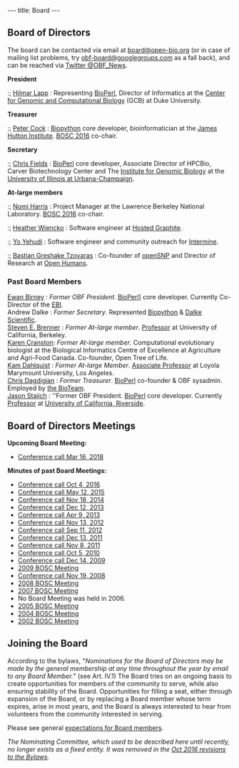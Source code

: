 ---
title: Board
---

== Board of Directors ==
The board can be contacted via email at [mailto:board@open-bio.org board@open-bio.org] (or in case of mailing list problems, try [mailto:obf-board@googlegroups.com obf-board@googlegroups.com] as a fall back), and can be reached via [https://twitter.com/OBF_news Twitter @OBF_News].

'''President'''
:; [http://lappland.io/ Hilmar Lapp] : Representing [[bp:BioPerl|BioPerl]], Director of Informatics at the [http://genome.duke.edu/ Center for Genomic and Computational Biology] (GCB) at Duke University.

'''Treasurer'''
:; <span class="plainlinks">[http://www.hutton.ac.uk/staff/peter-cock Peter Cock]</span> : [[bp:Biopython|Biopython]] core developer, bioinformatician at the [http://www.hutton.ac.uk/ James Hutton Institute]. [[BOSC 2016]] co-chair.

'''Secretary'''
:; [http://hpcbio.illinois.edu/people Chris Fields] : [http://bioperl.org BioPerl] core developer, Associate Director of HPCBio, Carver Biotechnology Center and The [http://www.igb.illinois.edu/ Institute for Genomic Biology] at the [http://www.uiuc.edu/ University of Illinois at Urbana-Champaign].

'''At-large members'''

:; <span class="plainlinks">[http://www.linkedin.com/in/nomiharris Nomi Harris]</span> : Project Manager at the Lawrence Berkeley National Laboratory. [[BOSC 2016]] co-chair.

:; <span class="plainlinks">[https://twitter.com/hlwiencko Heather Wiencko]</span> : Software engineer at [https://www.hostedgraphite.com Hosted Graphite].

:; <span class="plainlinks">[https://twitter.com/yoyehudi Yo Yehudi]</span> : Software engineer and community outreach for [http://intermine.org/ Intermine].

:; <span class="plainlinks">[https://twitter.com/gedankenstuecke Bastian Greshake Tzovaras]</span> : Co-founder of [https://openSNP.org openSNP] and Director of Research at [https://www.openhumans.org Open Humans].

=== Past Board Members ===
; <span class="plainlinks">[https://en.wikipedia.org/wiki/Ewan_Birney Ewan Birney]</span> : ''Former OBF President''.  [http://bioperl.org BioPerl]] core developer.  Currently Co-Director of the [http://www.ebi.ac.uk EBI].
; Andrew Dalke : ''Former Secretary''. Represented [http://www.biopython.org Biopython] & [http://www.dalkescientific.com Dalke Scientific].
; <span class="plainlinks">[http://compbio.berkeley.edu Steven E. Brenner]</span> : ''Former At-large member''. [http://compbio.berkeley.edu Professor] at University of California, Berkeley.
; <span class="plainlinks">[http://kcranston.github.io Karen Cranston]</span>: ''Former At-large member''. Computational evolutionary biologist at the Biological Informatics Centre of Excellence at Agriculture and Agri-Food Canada. Co-founder, Open Tree of Life.
; [[User:Kdahlquist|Kam Dahlquist]] : ''Former At-large Member''. [http://myweb.lmu.edu/kdahlqui/ Associate Professor] at Loyola Marymount University, Los Angeles.
; [[bp:Chris Dagdigian|Chris Dagdigian]] : ''Former Treasurer''. [[bp:BioPerl|BioPerl]] co-founder & OBF sysadmin. Employed by [http://www.bioteam.net the BioTeam].
; <span class="plainlinks">[http://lab.stajich.org/home/people/jason-stajich/ Jason Stajich]</span> : ''Former OBF President. [[bp:BioPerl|BioPerl]] core developer. Currently [http://stajichlab.fungalgenomes.org Professor] at [http://www.ucr.edu/ University of California, Riverside].

== Board of Directors Meetings ==

'''Upcoming Board Meeting:'''
* [[Minutes:2018_Mar_ConfCall| Conference call Mar 16, 2018]]

'''Minutes of past Board Meetings:'''
* [[Minutes:2016_Oct_ConfCall| Conference call Oct 4, 2016]]
* [[Minutes:2015_May_ConfCall| Conference call May 12, 2015]]
* [[Minutes:2014_Nov_ConfCall| Conference call Nov 18, 2014]]
* [[Minutes:2013_Dec_ConfCall| Conference call Dec 12, 2013]]
* [[Minutes:2013_Apr_ConfCall| Conference call Apr 9, 2013]]
* [[Minutes:2012_Nov_ConfCall| Conference call Nov 13, 2012]]
* [[Minutes:2012_Sep_ConfCall| Conference call Sep 11, 2012]]
* [[Minutes:2011_Dec_ConfCall| Conference call Dec 13, 2011]]
* [[Minutes:2011_ConfCall| Conference call Nov 8, 2011]]
* [[Minutes:2010_ConfCall| Conference call Oct 5, 2010]]
* [[Minutes:2009_ConfCall|Conference call Dec 14, 2009]]
* [[Minutes:2009 BOSC Meeting| 2009 BOSC Meeting]]
* [[Minutes:2008_ConfCall|Conference call Nov 19, 2008]] 
* [[Minutes:2008 BOSC Meeting| 2008 BOSC Meeting]]
* [[Minutes:2007 BOSC Meeting| 2007 BOSC Meeting]]
* No Board Meeting was held in 2006. 
* [[Minutes:2005 BOSC Meeting| 2005 BOSC Meeting]]
* [[Minutes:2004 BOSC Meeting| 2004 BOSC Meeting]]
* [[Minutes:2002 BOSC Meeting| 2002 BOSC Meeting]]

== Joining the Board ==

According to the bylaws, "''Nominations for the Board of Directors may be made by the general membership at any time throughout the year by email to any Board Member.''" (see Art. IV.1)  The Board tries on an ongoing basis to create opportunities for members of the community to serve, while also ensuring stability of the Board. Opportunities for filling a seat, either through expansion of the Board, or by replacing a Board member whose term expires, arise in most years, and the Board is always interested to hear from volunteers from the community interested in serving. 

Please see general [[Board/Expectations|expectations for Board members]].

''The Nominating Committee, which used to be described here until recently, no longer exists as a fixed entity. It was removed in the [https://github.com/OBF/obf-docs/pull/28 Oct 2016 revisions to the Bylaws].''